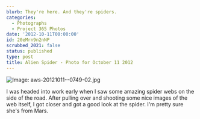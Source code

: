 ```yaml
---
blurb: They're here. And they're spiders.
categories:
  - Photographs
  - Project 365 Photos
date: '2012-10-11T00:00:00'
id: 20eMrn9n2nNP
scrubbed_2021: false
status: published
type: post
title: Alien Spider - Photo for October 11 2012
---
```


![Image: aws-20121011--0749-02.jpg](/aws-20121011--0749-02.jpg)

I was headed into work early when I saw some amazing spider webs on the side of the road. After pulling over and shooting some nice images of the web itself, I got closer and got a good look at the spider. I'm pretty sure she's from Mars.
